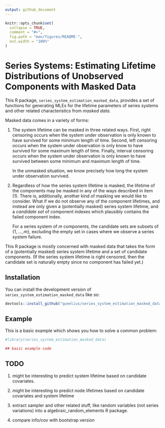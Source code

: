 ```yaml
---
output: github_document
---
```


<!-- README.md is generated from README.Rmd. Please edit that file -->

```r
knitr::opts_chunk$set(
  collapse = TRUE,
  comment = "#>",
  fig.path = "man/figures/README-",
  out.width = "100%"
)
```

# Series Systems: Estimating Lifetime Distributions of Unobserved Components with Masked Data

This R package, `series_system_estimation_masked_data`, provides a set of functions for
generating MLEs for the lifetime parameters of series systems and other related
characteristics from *masked data*.

Masked data comes in a variety of forms:

1. The system lifetime can be masked in three related ways.
   First, right censoring occurs when the system under observation
   is only known to have survived for some minimum length of time.
   Second, left censoring occurs when the system under observation
   is only know to have survived for some maximum length of time.
   Finally, interval censoring occurs when the system under observation
   is only known to have survived between some minimum and maximum
   length of time.

   In the unmasked situation, we know precisely how long the system
   under observation survived.

2. Regardless of how the series system lifetime is masked, the
   lifetime of the components may be masked in any of the ways
   described in item (1). There is, additionally, another kind of
   masking we would like to consider. What if we do not observe
   any of the component lifetimes, and instead are only given
   a (potentially masked) series system lifetime, and a *candidate
   set* of component indexes which plausibly contains the failed
   component index.

   For a series system of $m$ components, the candidate sets are
   subsets of $\{1,\ldots,m\}$, excluding the empty set in cases
   where we observe a series system failure.

This R package is mostly concerned with masked data that takes the
form of a (potentially masked) series system lifetime and a set
of candidate components. (If the series system lifetime is right
censored, then the candidate set is naturally empty since no
component has failed yet.)

<!-- badges: start -->
<!-- badges: end -->


## Installation

You can install the development version of `series_system_estimation_masked_data`
like so:

``` r
devtools::install_github("queelius/series_system_estimation_masked_data")
```

## Example

This is a basic example which shows you how to solve a common problem:

```r
#library(series_system_estimation_masked_data)

## basic example code
```


## TODO

1. might be interesting to predict system lifetime based on candidate covariates.

2. might be interesting to predict node lifetimes based on candidate covariates and system lifetime

3. extract sampler and other related stuff, like random variables (not series variations)
   into a algebraic_random_elements R package.

4. compare info/cov with bootstrap version
